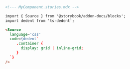 ```md
<!--- MyComponent.stories.mdx -->

import { Source } from '@storybook/addon-docs/blocks';
import dedent from 'ts-dedent';

<Source
  language='css'
  code={dedent`
     .container {
       display: grid | inline-grid;
     }
  `}
/>

```